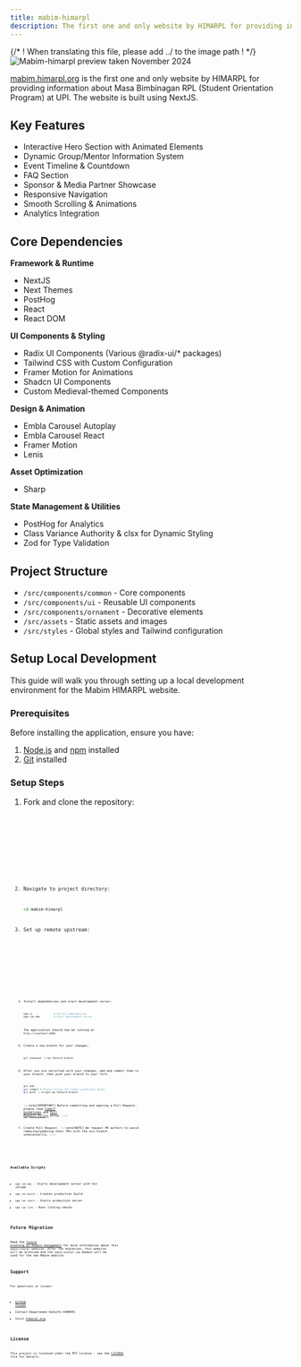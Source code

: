 ```yaml
---
title: mabim-himarpl
description: The first one and only website by HIMARPL for providing information about Masa Bimbinagan RPL (Student Orientation Program) at UPI.
---
```



{/* ! When translating this file, please add ../ to the image path ! */}
![Mabim-himarpl preview taken November 2024](../../../assets/preview/mabim-himarpl.png)

[mabim.himarpl.org](https://mabim.himarpl.org) is the first one and only website by HIMARPL for providing information about Masa Bimbinagan RPL (Student Orientation Program) at UPI. The website is built using NextJS.

## Key Features

- Interactive Hero Section with Animated Elements
- Dynamic Group/Mentor Information System
- Event Timeline & Countdown
- FAQ Section
- Sponsor & Media Partner Showcase
- Responsive Navigation
- Smooth Scrolling & Animations
- Analytics Integration

## Core Dependencies

**Framework & Runtime**

- NextJS
- Next Themes
- PostHog
- React
- React DOM

**UI Components & Styling**
- Radix UI Components (Various @radix-ui/* packages)
- Tailwind CSS with Custom Configuration
- Framer Motion for Animations
- Shadcn UI Components
- Custom Medieval-themed Components

**Design & Animation**

- Embla Carousel Autoplay
- Embla Carousel React
- Framer Motion
- Lenis

**Asset Optimization**

- Sharp

**State Management & Utilities**
- PostHog for Analytics
- Class Variance Authority & clsx for Dynamic Styling
- Zod for Type Validation


## Project Structure

- `/src/components/common` - Core components
- `/src/components/ui` - Reusable UI components
- `/src/components/ornament` - Decorative elements
- `/src/assets` - Static assets and images
- `/src/styles` - Global styles and Tailwind configuration

## Setup Local Development


This guide will walk you through setting up a local development environment for the Mabim HIMARPL website.

### Prerequisites

Before installing the application, ensure you have:

1. [Node.js](https://nodejs.org/en) and [npm](https://www.npmjs.com/) installed
2. [Git](https://git-scm.com/) installed


### Setup Steps

<Steps>

1. Fork and clone the repository:

   <Tabs>
     <TabItem label="HTTPS">
       <Code
         code={`git clone https://github.com/himarplupi/mabim-himarpl.git`}
         lang="bash"
         title="HTTPS"
       />
     </TabItem>
     <TabItem label="SSH">
       <Code
         code={`git clone git@github.com:himarplupi/mabim-himarpl.git`}
         lang="bash"
         title="SSH"
       />
     </TabItem>
     <TabItem label="GitHub CLI">
       <Code
         code={`gh repo clone himarplupi/mabim-himarpl`}
         lang="bash"
         title="GitHub CLI"
       />
     </TabItem>
   </Tabs>

2. Navigate to project directory:

   ```bash
   cd mabim-himarpl
   ```

3. Set up remote upstream:

   <Tabs>
     <TabItem label="HTTPS">
       <Code
         code={`git remote add upstream https://github.com/himarplupi/mabim-himarpl.git`}
         lang="bash"
         title="HTTPS"
       />
     </TabItem>
     <TabItem label="SSH">
       <Code
         code={`git remote add upstream git@github.com:himarplupi/mabim-himarpl.git`}
         lang="bash"
         title="SSH"
       />
     </TabItem>
     <TabItem label="GitHub CLI">
       <Code
         code={`gh repo sync himarplu pi/mabim-himarpl`}
         lang="bash"
         title="GitHub CLI"
       />
     </TabItem>
   </Tabs>

4. Install dependencies and start development server:

   ```bash
   npm ci              # Install dependencies
   npm run dev         # Start development server
   ```

   The application should now be running at `http://localhost:3000`.

5. Create a new branch for your changes:

   ```bash
   git checkout -b my-feature-branch
   ```


6. After you are satisfied with your changes, add and commit them to your branch, then push your branch to your fork.

   ```bash
   git add .
   git commit # Please follow the commit guidelines below   
   git push -u origin my-feature-branch
   ```

   :::note[IMPORTANT]
    Before committing and opening a Pull Request, please read [Commit Guidelines](/getting-started/05-contribution-guide/#commit-guidelines) and [Pull Request Policy](/getting-started/05-contribution-guide/#pull-request-policy) below.
   :::

7. Create Pull Request.
   :::note[NOTE]
    We request PR authors to avoid rebasing/updating their PRs with the `main` branch unnecessarily.
   :::
</Steps>

### Available Scripts

- `npm run dev` - Starts development server with hot reload
- `npm run build` - Creates production build
- `npm run start` - Starts production server
- `npm run lint` - Runs linting checks

## Future Migration

Read the [future planning on domain management](../../getting-started/04-staff-guide/#future-planning) for more information about this `mabim-himarpl` website. After the migration, this website will be archived and the `mabim.himarpl.com` domain will be used for the new Mabim website.

## Support

For questions or issues:

- [GitHub Issues](https://github.com/himarplupi/mabim-himarpl/issues)
- Contact Departemen Kominfo HIMARPL
- Visit [himarpl.org](https://www.himarpl.org)

## License

This project is licensed under the MIT License - see the [LICENSE](https://github.com/himarplupi/mabim-himarpl/blob/main/LICENSE) file for details.

